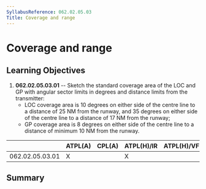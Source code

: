 ```yaml
---
SyllabusReference: 062.02.05.03
Title: Coverage and range
---
```


# Coverage and range

## Learning Objectives

1.  **062.02.05.03.01** -- Sketch the standard coverage area of the LOC and GP
    with angular sector limits in degrees and distance limits from the
    transmitter:
    - LOC coverage area is 10 degrees on either side of the centre line to a
      distance of 25 NM from the runway, and 35 degrees on either side of the
      centre line to a distance of 17 NM from the runway;
    - GP coverage area is 8 degrees on either side of the centre line to a
      distance of minimum 10 NM from the runway.

|                 | ATPL(A) | CPL(A) | ATPL(H)/IR | ATPL(H)/VFR | CPL(H) | IR  | CBIR(A) |
| --------------- | ------- | ------ | ---------- | ----------- | ------ | --- | ------- |
| 062.02.05.03.01 | X       |        | X          |             |        | X   | X       |

## Summary
